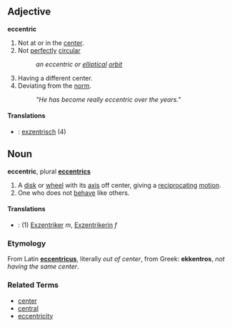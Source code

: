 ==Adjective==
'''eccentric'''

#Not at or in the [[center]].
#Not [[perfectly]] [[circular]]
#: ''an eccentric or [[elliptical]] [[orbit]]''
#Having a different center.
#Deviating from the [[norm]].
#: ''"He has become really eccentric over the years."''

====Translations====
*{{msg:de}}: [[exzentrisch]] (4)

==Noun==
'''eccentric''', plural '''[[eccentrics]]'''

#A [[disk]] or [[wheel]] with its [[axis]] off center, giving a [[reciprocating]] [[motion]].
#One who does not [[behave]] like others.

====Translations====
*{{msg:de}}: (1) [[Exzentriker]] ''m'', [[Exzentrikerin]] ''f''

===Etymology===
From Latin '''[[eccentricus]]''', literally ''out of center'', from Greek: '''ekkentros''', ''not having the same center''.

===Related Terms===
*[[center]]
*[[central]]
*[[eccentricity]]